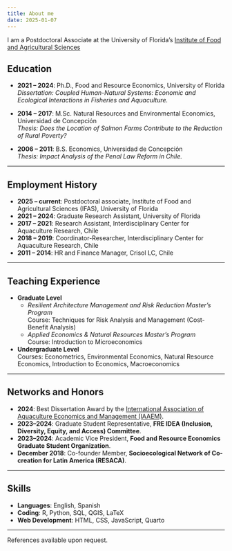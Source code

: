 ---
title: About me
date: 2025-01-07
---

I am a Postdoctoral Associate at the University of Florida's [Institute of Food and Agricultural Sciences](https://ifas.ufl.edu/about-us/)

## Education
- **2021 – 2024**: Ph.D., Food and Resource Economics, University of Florida  
  *Dissertation: Coupled Human-Natural Systems: Economic and Ecological Interactions in Fisheries and Aquaculture.*

- **2014 – 2017**: M.Sc. Natural Resources and Environmental Economics, Universidad de Concepción  
  *Thesis: Does the Location of Salmon Farms Contribute to the Reduction of Rural Poverty?*

- **2006 – 2011**: B.S. Economics, Universidad de Concepción  
  *Thesis: Impact Analysis of the Penal Law Reform in Chile.*

---

## Employment History
- **2025 – current**: Postdoctoral associate, Institute of Food and Agricultural Sciences (IFAS), University of Florida 
- **2021 – 2024**: Graduate Research Assistant, University of Florida  
- **2017 – 2021**: Research Assistant, Interdisciplinary Center for Aquaculture Research, Chile  
- **2018 – 2019**: Coordinator-Researcher, Interdisciplinary Center for Aquaculture Research, Chile  
- **2011 – 2014**: HR and Finance Manager, Crisol LC, Chile  

---

## Teaching Experience
- **Graduate Level**  
  - *Resilient Architecture Management and Risk Reduction Master's Program*  
    Course: Techniques for Risk Analysis and Management (Cost-Benefit Analysis)  
  - *Applied Economics & Natural Resources Master's Program*  
    Course: Introduction to Microeconomics  
- **Undergraduate Level**  
  Courses: Econometrics, Environmental Economics, Natural Resource Economics, Introduction to Economics, Macroeconomics  

---

## Networks and Honors
- **2024**: Best Dissertation Award by the [International Association of Aquaculture Economics and Management (IAAEM)](https://iaaem.org/best-paper-and-dissertation-awards-at-aquaculture-2025/). 
- **2023–2024**: Graduate Student Representative, **FRE IDEA (Inclusion, Diversity, Equity, and Access) Committee**.
- **2023–2024**: Academic Vice President, **Food and Resource Economics Graduate Student Organization**.
- **December 2018**: Co-founder Member, **Socioecological Network of Co-creation for Latin America (RESACA)**.

---

## Skills
- **Languages**: English, Spanish  
- **Coding**: R, Python, SQL, QGIS, LaTeX  
- **Web Development**: HTML, CSS, JavaScript, Quarto  

---

References available upon request.

